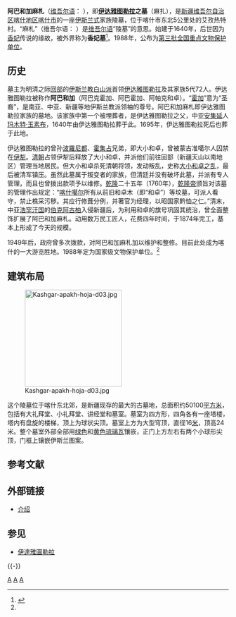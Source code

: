 {{文物保护单位
|级别 = 全国
|图片 = [[File:Kashgar-apakh-hoja-d04.jpg|220px]]
|名称 = 阿巴和加麻札
|编号 = 3-258
|分类 = 古墓葬
|时代 = [[清朝|清]]
|所在 = [[新疆维吾尔自治区|新疆维吾尔自治区]][[喀什地区|喀什地区]][[喀什市|喀什市]]
|坐标 = {{coord|39|29|26.41|N|76|01|23.03|E|display=inline,title}}
|登录 = 1988年
|Cat = 新疆全国重点文物保护单位
}}

'''阿巴和加麻札'''（[[维吾尔语|维吾尔语]]：'''{{lang|ug|ئاپاق خوجا مازار}}''' ''{{transl|维吾尔语拉丁|Apakh Khoja Mazar}}''），即'''[[伊达雅图勒拉|伊达雅图勒拉]]之墓'''（麻扎），是[[新疆维吾尔自治区|新疆维吾尔自治区]][[喀什地区|喀什地区]][[喀什市|喀什市]]的一座[[伊斯兰建筑|伊斯兰式]]家族陵墓，位于喀什市东北5公里处的艾孜热特村。“麻札”（维吾尔语：{{lang|ug|مازار}} ''{{transl|维吾尔语拉丁|Mazar}}''）是[[维吾尔语|维吾尔语]]“陵墓”的意思。始建于1640年，后世因为[[香妃|香妃]]传说的缘故，被外界称为'''香妃墓'''<ref name="A1">{{cite web |url=http://www.ts.cn/special/content/2007-07/17/content_2076783.htm |title=阿帕克霍加麻扎——香妃墓 |publisher=天山网 |date=2007年7月17日 |accessdate=2010年6月24日 |language=Zh-hans |archive-url=https://web.archive.org/web/20140808045847/http://www.ts.cn/special/content/2007-07/17/content_2076783.htm |archive-date=2014年8月8日 |dead-url=yes }}</ref>。1988年，公布为[[第三批全国重点文物保护单位|第三批全国重点文物保护单位]]。

== 历史 ==
墓主为明清之际[[回部|回部]]的[[伊斯兰教|伊斯兰教]][[白山派|白山派]]首领[[伊达雅图勒拉|伊达雅图勒拉]]及其家族5代72人。伊达雅图勒拉被称作'''阿巴和加'''（阿巴克霍加、阿巴霍加、阿帕克和卓）。“[[和卓|霍加]]”意为“圣裔”，是南亚、中亚、新疆等地伊斯兰教派领袖的尊号。阿巴和加麻札即伊达雅图勒拉家族的墓地。该家族中第一个被埋葬者，是伊达雅图勒拉之父，中亚[[安集延|安集延]]人[[玛木特·玉素布|玛木特·玉素布]]，1640年由伊达雅图勒拉葬于此。1695年，伊达雅图勒拉死后也葬于此地。

伊达雅图勒拉的曾孙[[波羅尼都|波羅尼都]]、[[霍集占|霍集占]]兄弟，即大小和卓，曾被蒙古准噶尔人囚禁在[[伊犁|伊犁]]。[[清朝|清朝]]占领伊犁后释放了大小和卓，并派他们前往回部（新疆天山以南地区）管理当地居民。但大小和卓杀死清朝将领，发动叛乱，史称[[大小和卓之乱|大小和卓之乱]]，最后被清军镇压。虽然此墓属于叛变者的家族，但清廷并没有破坏此墓，并派有专人管理，而且也曾拨出款项予以维修。[[乾隆|乾隆]]二十五年（1760年），[[乾隆帝|乾隆帝]]颁旨对该墓的管理作出规定：“[[喀什噶尔|喀什噶尔]]所有从前旧和卓木（即“和卓”）等坟墓，可派人看守，禁止樵采污秽。其应行修葺分例，并著官为经理，以昭国家黔恤之仁。”清末，中亚[[浩罕汗国|浩罕汗国]]的[[伯克_(官职)|伯克]][[阿古柏|阿古柏]]入侵新疆后，为利用和卓的旗号巩固其统治，曾全面整饰扩展了阿巴和加麻札。动用数万民工匠人，花费四年时间，于1874年完工，基本上形成了今天的规模。

1949年后，政府曾多次拨款，对阿巴和加麻札加以维护和整修。目前此处成为喀什的一大游览胜地。1988年定为国家级文物保护单位。<ref name="A1" />

== 建筑布局 ==
[[File:Kashgar-apakh-hoja-d03.jpg|220px]]

这个陵墓位于喀什东北郊，是新疆现存的最大的古墓地，总面积约50100[[平方米|平方米]]，包括有大礼拜堂、小礼拜堂、讲经堂和墓室。墓室为四方形，四角各有一座塔楼，塔内有盘旋的楼梯，顶上为球状尖顶。墓室上方为大型穹顶，直径16[[米_(單位)|米]]，顶高24米。整个墓室外部全部用[[绿色|绿色]]和[[黄色|黄色]][[琉璃瓦|琉璃瓦]]镶嵌，正门上方左右有两个小球形尖顶，门框上镶嵌伊斯兰图案。

== 参考文献 ==
{{Reflist|colwidth=30em}}

== 外部链接 ==
* [https://web.archive.org/web/20130830014552/http://chinabaike.com/article/sort0525/sort0531/2007/20070724147094.html 介绍]

== 参见 ==
{{Portal box|伊斯兰教|新疆|中国建筑}}
* [[伊達雅圖勒拉|伊達雅圖勒拉]]

{{-}}
{{新疆全国重点文物保护单位}}
{{Xinjiang topics}}

[[Category:喀什文物保护单位|A]]
[[Category:喀什市墓葬|A]]
[[Category:清朝墓葬|A]]